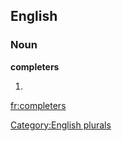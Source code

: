 
==English==

===Noun===
'''completers'''

# {{plural of|[[completer]]}}

[[Category:English plurals]]

[[fr:completers]]